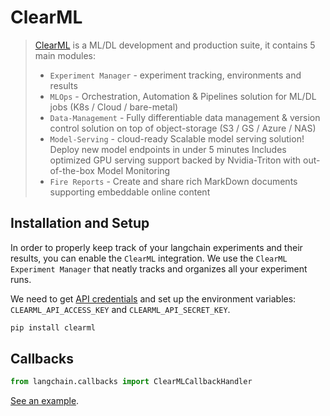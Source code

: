 # ClearML

> [ClearML](https://github.com/allegroai/clearml) is a ML/DL development and production suite, it contains 5 main modules:
> - `Experiment Manager` - experiment tracking, environments and results
> - `MLOps` - Orchestration, Automation & Pipelines solution for ML/DL jobs (K8s / Cloud / bare-metal)
> - `Data-Management` - Fully differentiable data management & version control solution on top of object-storage (S3 / GS / Azure / NAS)
> - `Model-Serving` - cloud-ready Scalable model serving solution!
    Deploy new model endpoints in under 5 minutes
    Includes optimized GPU serving support backed by Nvidia-Triton
    with out-of-the-box Model Monitoring
> - `Fire Reports` - Create and share rich MarkDown documents supporting embeddable online content

## Installation and Setup

In order to properly keep track of your langchain experiments and their results, you can enable the `ClearML` integration. We use the `ClearML Experiment Manager` that neatly tracks and organizes all your experiment runs.

We need to get [API credentials](https://app.clear.ml/settings/workspace-configuration) and
set up the environment variables: `CLEARML_API_ACCESS_KEY` and `CLEARML_API_SECRET_KEY`.


```bash
pip install clearml
```


## Callbacks

```python
from langchain.callbacks import ClearMLCallbackHandler
```

[See an example](/docs/modules/callbacks/integrations/clearml.html).
